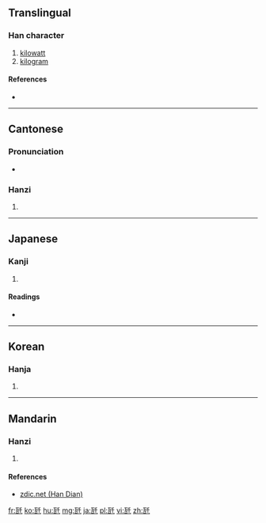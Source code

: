 ==Translingual==

===Han character===
{{Han char|rn=98|rad=瓦|as=03|sn=8|four=|canj=MNHJ|ids=⿺瓦千}}

# [[kilowatt]]
# [[kilogram]]

====References====
* {{Han ref|kx=0748.081|dkj=21450|dj=1156.140|hdz=21422.050|uh=74E9|ud=29929|bh=A260|bd=41568}}

----

==Cantonese==

===Pronunciation===
* {{IPA|/tsʰiːn˥/|lang=yue}}

===Hanzi===
{{yue-hanzi|jyut=[[cin1]], [[ngaa5]]|y=chin1, nga5}}

# {{defn|lang=yue|sort=瓦03}}

----

==Japanese==

===Kanji===
{{ja-kanji|grade=|rs=瓦03}}

# {{defn|lang=ja|sort=瓦03}}

====Readings====
* {{ja-readings|on=|kun=[[キログラム]] (kiroguramu)|nanori=}}

----

==Korean==

===Hanja===
{{ko-hanja|hangeul=천|eumhun=|rv=cheon|mr=ch'ŏn|y=chen}}

# {{defn|lang=ko|sort=瓦03}}

----

==Mandarin==

===Hanzi===
{{cmn-hanzi|pin=[[qiānwǎ]] ([[qian1]] [[wa3]]), [[qiánwǎ]] ([[qian2]] [[wa3]])|wg=ch'ien<sup>1</sup>wa<sup>3</sup>}}

# {{defn|lang=cmn|sort=瓦03}}

====References====
* [http://www.zdic.net/zd/zi/ZdicE7Zdic93ZdicA9.htm zdic.net (Han Dian)]

[[fr:瓩]]
[[ko:瓩]]
[[hu:瓩]]
[[mg:瓩]]
[[ja:瓩]]
[[pl:瓩]]
[[vi:瓩]]
[[zh:瓩]]